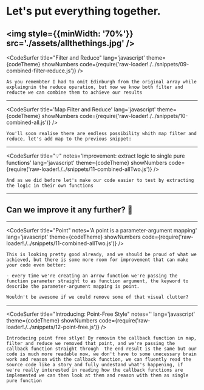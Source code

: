 
# Let's put everything together.
<img style={{minWidth: '70%'}} src='./assets/allthethings.jpg' />
---
<CodeSurfer
title="Filter and Reduce"
lang='javascript'
theme={codeTheme}
showNumbers
code={require('raw-loader!./../snippets/09-combined-filter-reduce.js')}
/>

```notes
As you remembter I had to omit Edinburgh from the original array while explaingnin the reduce operation, but now we know both filter and reducte we can combine them to achieve our results
```
---
<CodeSurfer
title='Map Filter and Reduce'
lang='javascript'
theme={codeTheme}
showNumbers
code={require('raw-loader!./../snippets/10-combined-all.js')}
/>

```notes
You'll soon realise there are endless possibility whith map filter and reduce, let's add map to the previous snippet: 
```
---
<CodeSurfer
title="💡"
notes='Improvement: extract logic to single pure functions'
lang='javascript'
theme={codeTheme}
showNumbers
code={require('raw-loader!./../snippets/11-combined-allTwo.js')}
/>

```notes
And as we did before let's make our code easier to test by extracting the logic in their own functions
```
---
## Can we improve it any further? 🤔
---
<CodeSurfer
title="Point"
notes='A point is a parameter-argument mapping'
lang='javascript'
theme={codeTheme}
showNumbers
code={require('raw-loader!./../snippets/11-combined-allTwo.js')}
/>

```notes
This is looking pretty good already, and we should be proud of what we achieved, but there is some more room for improvement that can make your code even better:

- every time we're creating an arrow function we're passing the function parameter straight to as function argument, the keyword to describe the parameter-argument mapping is point.

Wouldn't be awesome if we could remove some of that visual clutter?
```
---
<CodeSurfer
title="Introducing: Point-Free Style"
notes=''
lang='javascript'
theme={codeTheme}
showNumbers
code={require('raw-loader!./../snippets/12-point-free.js')}
/>

```notes
Introducing point free stlye! By removin the callback function in map, filter and reduce we removed that point, and we're passing the callback function straight through  the end result is the same but our code is much more readable now, we don't have to some unecessary brain work and reason with the callback function, we can fluently read the source code like a story and fully undestand what's happening, if we're really interested in reading how the callback functions are implemented we can then look at them and reason with them as single pure function 
```
